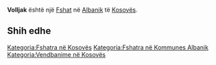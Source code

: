 {{Fshat në Kosovës
 | Emri                = Volljak
| sqi_D_name = Volljak
| sqi_D_FULL_NAME_RO = Volljak
| sqi_D_FULL_NAME_ND_RO = Volljak
| sqi_D_SORT_NAME_RG = VOLLJAK
| sqi_D_FULL_NAME_RG = Volljak
| sqi_D_FULL_NAME_ND_RG = Volljak
| sqi_V_name = Valljakë
| sqi_V_FULL_NAME_RO = Valljakë
| sqi_V_FULL_NAME_ND_RO = Valljake
| sqi_V_SORT_NAME_RG = VALLJAKE
| sqi_V_FULL_NAME_RG = Valljakë
| sqi_V_FULL_NAME_ND_RG = Valljake
| srp_N_name = Volujak
| srp_N_FULL_NAME_RO = Volujak
| srp_N_FULL_NAME_ND_RO = Volujak
| srp_N_SORT_NAME_RG = VOLUJAK
| srp_N_FULL_NAME_RG = Volujak
| srp_N_FULL_NAME_ND_RG = Volujak
| srp_NS_name = Волујак
| srp_NS_FULL_NAME_RO = Волујак
| srp_NS_FULL_NAME_ND_RO = Волујак
| srp_NS_SORT_NAME_RG = ВОЛУЈАК
| srp_NS_FULL_NAME_RG = Волујак
| srp_NS_FULL_NAME_ND_RG = Волујак

 | Emri (Rasa dhanore) = 
 | Figura              = 
 | Shteti              = Kosovo
 | Komuna              = Albanik
 | Kodi postar         = 
 | Sipërfaqja          = 

 | Popullsia           = 

 | Regj. i popullsisë  = 
 | Dend. e popullsisë  = 
 | Faqja zyrtare       = 
 <!--- Koordinatat ----> 
 | Gjerësia            = 42.546111
 | Gjatësia            = 20.585
 | Lartësia            = 
}}
'''Volljak''' është një [[Fshat]] në [[Albanik]] të [[Kosovës]].

<!-- == Gjeografia == -->
<!-- == Historia == -->
<!-- == Demografia == -->
== Shih edhe ==
{{Komuna Albanik}}
{{Kosovo-Administrata-Cung}}

[[Kategoria:Fshatra në Kosovës]]
[[Kategoria:Fshatra në Kommunes Albanik]]
[[Kategoria:Vendbanime në Kosovës]]
